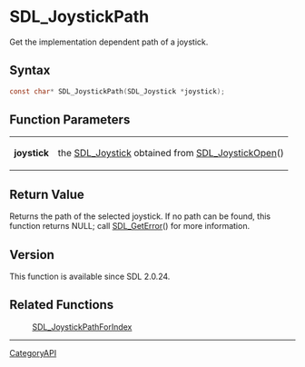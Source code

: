 = SDL_JoystickPath =

Get the implementation dependent path of a joystick.

== Syntax ==

<syntaxhighlight lang='c'>
const char* SDL_JoystickPath(SDL_Joystick *joystick);
</syntaxhighlight>

== Function Parameters ==

{|
|'''joystick'''
|the [[SDL_Joystick]] obtained from [[SDL_JoystickOpen]]()
|}

== Return Value ==

Returns the path of the selected joystick. If no path can be found, this
function returns NULL; call [[SDL_GetError]]() for more information.

== Version ==

This function is available since SDL 2.0.24.

== Related Functions ==

:[[SDL_JoystickPathForIndex]]

----
[[CategoryAPI]]


